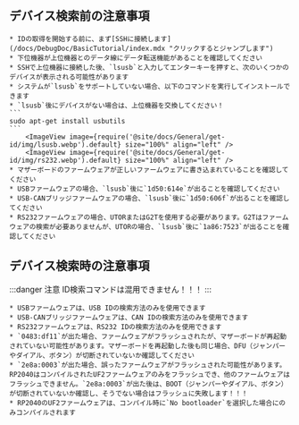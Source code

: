 ## デバイス検索前の注意事項

    * IDの取得を開始する前に、まず[SSHに接続します](/docs/DebugDoc/BasicTutorial/index.mdx "クリックするとジャンプします")
    * 下位機器が上位機器とのデータ線にデータ転送機能があることを確認してください
    * SSHで上位機器に接続した後、`lsusb`と入力してエンターキーを押すと、次のいくつかのデバイスが表示される可能性があります
    * システムが`lsusb`をサポートしていない場合、以下のコマンドを実行してインストールできます
    * `lsusb`後にデバイスがない場合は、上位機器を交換してください！
    ```
    sudo apt-get install usbutils
    ```
        <ImageView image={require('@site/docs/General/get-id/img/lsusb.webp').default} size="100%" align="left" />
        <ImageView image={require('@site/docs/General/get-id/img/rs232.webp').default} size="100%" align="left" />
    * マザーボードのファームウェアが正しいファームウェアに書き込まれていることを確認してください
    * USBファームウェアの場合、`lsusb`後に`1d50:614e`が出ることを確認してください
    * USB-CANブリッジファームウェアの場合、`lsusb`後に`1d50:606f`が出ることを確認してください
    * RS232ファームウェアの場合、UTORまたはG2Tを使用する必要があります。G2Tはファームウェアの検索が必要ありませんが、UTORの場合、`lsusb`後に`1a86:7523`が出ることを確認してください

## デバイス検索時の注意事項

:::danger 注意
ID検索コマンドは混用できません！！！
:::

    * USBファームウェアは、USB IDの検索方法のみを使用できます
    * USB-CANブリッジファームウェアは、CAN IDの検索方法のみを使用できます
    * RS232ファームウェアは、RS232 IDの検索方法のみを使用できます
    * `0483:df11`が出た場合、ファームウェアがフラッシュされたが、マザーボードが再起動されていない可能性があります。マザーボードを再起動した後も同じ場合、DFU（ジャンパーやダイアル、ボタン）が切断されていないか確認してください
    * `2e8a:0003`が出た場合、誤ったファームウェアがフラッシュされた可能性があります。RP2040はコンパイルされたUF2ファームウェアのみをフラッシュでき、他のファームウェアはフラッシュできません。`2e8a:0003`が出た後は、BOOT（ジャンパーやダイアル、ボタン）が切断されていないか確認し、そうでない場合はフラッシュに失敗します！！！
    * RP2040のUF2ファームウェアは、コンパイル時に`No bootloader`を選択した場合にのみコンパイルされます
